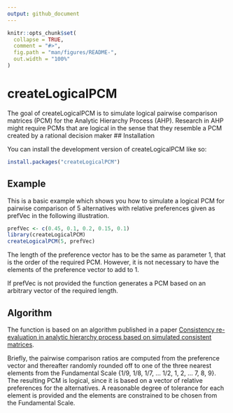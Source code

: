 ```yaml
---
output: github_document
---
```


<!-- README.md is generated from README.Rmd. Please edit that file -->

```r
knitr::opts_chunk$set(
  collapse = TRUE,
  comment = "#>",
  fig.path = "man/figures/README-",
  out.width = "100%"
)
```

# createLogicalPCM

<!-- badges: start -->
<!-- badges: end -->

The goal of createLogicalPCM is to simulate logical pairwise comparison matrices (PCM) for the Analytic Hierarchy Process (AHP). Research in AHP might require PCMs that are logical in the sense that they resemble a PCM created by a rational decision maker
## Installation

You can install the development version of createLogicalPCM like so:

``` r
install.packages("createLogicalPCM")
```

## Example

This is a basic example which shows you how to simulate a logical PCM for pairwise comparison of 5 alternatives with relative preferences given as prefVec in the following illustration.

```r
prefVec <- c(0.45, 0.1, 0.2, 0.15, 0.1)
library(createLogicalPCM)
createLogicalPCM(5, prefVec)
```

The length of the preference vector has to be the same as parameter 1, that is the order of the required PCM.
However, it is not necessary to have the elements of the preference vector to add to 1.

If prefVec is not provided the function generates a PCM based on an arbitrary vector of the required length.

## Algorithm

The function is based on an algorithm published in a paper [Consistency re-evaluation in analytic hierarchy process based on simulated consistent matrices](https://doi.org/10.1002/mcda.1784). 

Briefly, the pairwise comparison ratios are computed from the preference vector and thereafter randomly rounded off to one of the three nearest elements from the Fundamental Scale {1/9, 1/8, 1/7, ... 1/2, 1, 2, ... 7, 8, 9}. The resulting PCM is logical, since it is based on a vector of relative preferences for the alternatives. A reasonable degree of tolerance for each element is provided and the elements are constrained to be chosen from the Fundamental Scale. 
